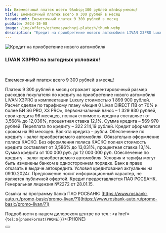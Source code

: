 ```yaml
---
h1: Ежемесячный платеж всего 9&nbsp;300 рублей в&nbsp;месяц!
title: Ежемесячный платеж всего 9 300 рублей в месяц
breadcrumb: Ежемесячный платеж 9 300 рублей в месяц
pubDate: 2024-10-08
image: /img/offers/ezhemesyachnyj-platezh/thumb.webp
description: "Кредит на приобретение нового автомобиля LIVAN X3PRO Luxury стоимостью 1 899 900 рублей в Livan Альфа Самара: платеж всего 9 300 рублей в месяц"
---
```


<picture>
    <source media="(min-width: 1025px)" srcset="/img/offers/ezhemesyachnyj-platezh/image.webp" />
    <source media="(min-width: 320px)" srcset="/img/offers/ezhemesyachnyj-platezh/thumb.webp" />
    <img src="/img/offers/ezhemesyachnyj-platezh/image.webp" alt="Кредит на приобретение нового автомобиля" />
</picture>
<br/>

### **LIVAN X3PRO на выгодных условиях!**

<br />

Ежемесячный платеж всего 9 300 рублей в месяц!

Платеж 9 300 рублей в месяц отражает ориентировочный размер расходов покупателя по кредиту на приобретение нового автомобиля LIVAN X3PRO в комплектации Luxury стоимостью 1 899 900 рублей. Расчёт сделан по тарифному плану «Акция 0 Livan DIRECT ПВ от 70% и более БИ S6 PRO, X3 PRO»,  первоначальный взнос – 1 329 930 рублей, срок кредита 96 месяцев, полная стоимость кредита составляет от 3,568% до 12,036%, процентная ставка 12,1%. Сумма кредита – 569 970 рублей. Переплата по кредиту – 322 214,19 рублей. Кредит оформляется сроком на 96 месяцев. Валюта кредита – рубли. Обеспечение по кредиту - залог приобретаемого автомобиля. Обязательно оформление полиса КАСКО. Без оформления полиса КАСКО полная стоимость кредита составляет от 3,586% до 13,031%, процентная ставка 13,1%. Сумма кредита от 100 000 руб. до 12 000 000 руб. Обеспечение по кредиту - залог приобретаемого автомобиля. Условия и тарифы могут быть изменены банком в одностороннем порядке. Банк в праве отказать в выдаче автокредита. Условия кредитования актуальны на 09.10.2024г. Предложение носит информационный характер, не является публичной офертой. Кредит предоставляется ПАО РОСБАНК. Генеральная лицензия №2272 от 28.01.15.

Ссылка на программу банка ПАО РОСБАНК:  [https://www.rosbank-auto.ru/promo-basic/promo-livan/?1](https://www.rosbank-auto.ru/promo-basic/promo-livan/?1)

Подробности в нашем дилерском центре по тел.: <a href={`tel:${phoneFormat(PHONE)}`}>{PHONE}</a>

<div class="flex justify-center mt-10 mb-5">
    <Button 
        classes="popup-link block !px-4 xl:!px-8 !py-2 xl:!py-3 !text-white !no-underline" 
        url="#common-modal" 
        title="Подробнее"
        dataTitle="Заказать обратный звонок"
        dataFormName="Кредит на приобретение нового автомобиля LIVAN X3PRO"
    />
</div>
